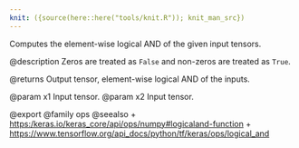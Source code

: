 ```yaml
---
knit: ({source(here::here("tools/knit.R")); knit_man_src})
---
```

Computes the element-wise logical AND of the given input tensors.

@description
Zeros are treated as `False` and non-zeros are treated as `True`.

@returns
    Output tensor, element-wise logical AND of the inputs.

@param x1 Input tensor.
@param x2 Input tensor.

@export
@family ops
@seealso
+ <https:/keras.io/keras_core/api/ops/numpy#logicaland-function>
+ <https://www.tensorflow.org/api_docs/python/tf/keras/ops/logical_and>
